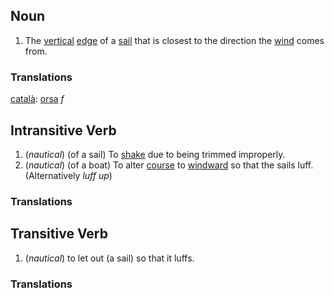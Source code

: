 == Noun ==
# The [[vertical]] [[edge]] of a [[sail]] that is closest to the direction the [[wind]] comes from.

===Translations===

[[català]]: [[orsa]] ''f''

== Intransitive Verb ==
# (''nautical'') (of a sail) To [[shake]] due to being trimmed improperly.
# (''nautical'') (of a boat) To alter [[course]] to [[windward]] so that the sails luff.  (Alternatively ''luff up'')

===Translations===

== Transitive Verb ==
#(''nautical'') to let out (a sail) so that it luffs.

===Translations===
